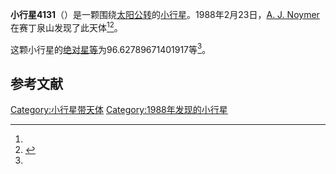 {{Infobox planet
| bgcolour = #FFFFC0
| name = 4131 Stasik
| symbol = 
| image = 
| caption = 
| discovery = yes
| discovery_ref = 
| discoverer = [[A._J._Noymer|A. J. Noymer]]
| discovery_site = [[赛丁泉山|赛丁泉山]] 
| discovered = 1988年2月23日
| designations = yes
| mp_name = 
| named_after = 
| alt_names = 1988 DR4/ 1975 XP5 / 1979 OT12
| mp_category = [[主带小行星|主带小行星]]
| orbit_ref = <ref name="a">[http://ssd.jpl.nasa.gov/sbdb.cgi?sstr=4131 4131 Stasik] {{Wayback|url=http://ssd.jpl.nasa.gov/sbdb.cgi?sstr=4131 |date=20201124004003 }}，小行星數據庫瀏覽器（JPL Small-Body Database Browser）－[[美国国家航空航天局|美国国家航空航天局]]喷气推进实验室</ref>
| epoch = 2456400.5 (2013年4月18日更新)
| aphelion = {{convert|3.493628464987785|AU|km|3|abbr=on|lk=out}}
| perihelion = {{convert|2.838730418604729|AU|km|3|abbr=on}}
| semimajor = {{convert|3.166179441796257|AU|km|3|abbr=on}}
| eccentricity = 0.103420867
| period = 2057.793134 [[日|日]]<br />5.63[[儒略年|儒略年]]
| avg_speed = 
| inclination = 12.42251007109128
| asc_node = 282.9723136297172
| mean_anomaly = 
| arg_peri = 96.62789671401917
| satellites = 
| physical_characteristics = yes
| dimensions = 
| mass = 
| density = 
| surface_grav = 
| escape_velocity = 
| sidereal_day = 
| axial_tilt = 
| pole_ecliptic_lat = 
| pole_ecliptic_lon = 
| albedo = 
| temperatures= 
| temp_name1 = 
| mean_temp_1 = 
| max_temp_1 = 
| temp_name2 = 
| max_temp_2 = 
| spectral_type = 
| abs_magnitude = 96.62789671401917
}}

'''小行星4131'''（{{lang-en|4131 Stasik}}）是一颗围绕[[太阳|太阳]][[公转|公转]]的[[小行星|小行星]]。1988年2月23日，[[A._J._Noymer|A. J. Noymer]]在赛丁泉山发现了此天体<ref name="a" /><ref>{{cite news|title=小行星列表|url=http://cfa-www.harvard.edu/iau/lists/NumberedMPs.txt|accessdate=2013-07-08|newspaper=哈佛大学|archive-date=2008-05-17|archive-url=https://web.archive.org/web/20080517010638/http://cfa-www.harvard.edu/iau/lists/NumberedMPs.txt|dead-url=no}}</ref>。

这颗小行星的[[绝对星等|绝对星等]]为96.62789671401917等<ref name="a" />。

==参考文献==
{{reflist}}
{{Minor Planet Number|[[小行星4130|小行星4130]]|[[小行星4132|小行星4132]]}}

{{小天体}}

[[Category:小行星带天体|Category:小行星带天体]]
[[Category:1988年发现的小行星|Category:1988年发现的小行星]]

{{asteroid-stub}}